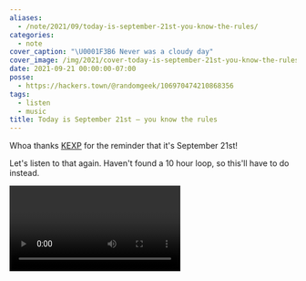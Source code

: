 ```yaml
---
aliases:
  - /note/2021/09/today-is-september-21st-you-know-the-rules/
categories:
  - note
cover_caption: "\U0001F3B6 Never was a cloudy day"
cover_image: /img/2021/cover-today-is-september-21st-you-know-the-rules.jpg
date: 2021-09-21 00:00:00-07:00
posse:
  - https://hackers.town/@randomgeek/106970474210868356
tags:
  - listen
  - music
title: Today is September 21st — you know the rules
---
```


[KEXP]: https://kexp.org

Whoa thanks [KEXP][] for the reminder that it's September 21st!

Let's listen to that again.
Haven't found a 10 hour loop, so this'll have to do instead.

<Video id="mp6gaes9TL8" />

Was just going to tweet this but I know it'll do me good to find at random
site-tidying moments.
